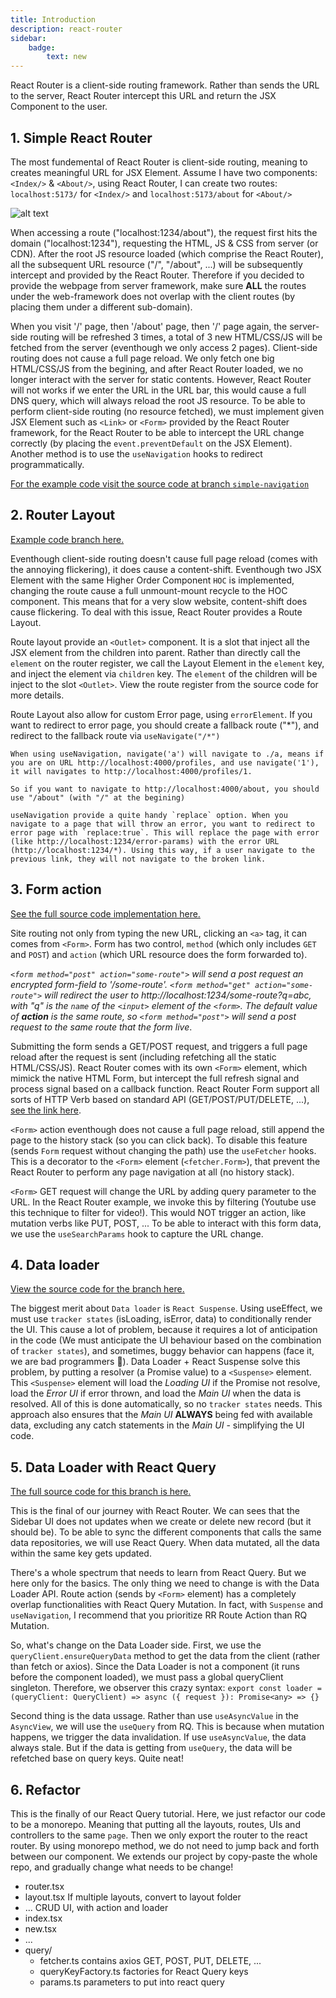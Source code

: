 ```yaml
---
title: Introduction
description: react-router
sidebar:
    badge:
        text: new
---
```




React Router is a client-side routing framework. Rather than sends the URL to the server, React Router intercept this URL and return the JSX Component to the user.

## 1. Simple React Router

The most fundemental of React Router is client-side routing, meaning to creates meaningful URL for JSX Element. Assume I have two components: `<Index/>` & `<About/>`, using React Router, I can create two routes: `localhost:5173/` for `<Index/>` and `localhost:5173/about` for `<About/>`

![alt text](image.png)

When accessing a route ("localhost:1234/about"), the request first hits the domain ("localhost:1234"), requesting the HTML, JS & CSS from server (or CDN). After the root JS resource loaded (which comprise the React Router), all the subsequent URL resource ("/", "/about", ...) will be subsequently intercept and provided by the React Router. Therefore if you decided to provide the webpage from server framework, make sure **ALL** the routes under the web-framework does not overlap with the client routes (by placing them under a different sub-domain).

When you visit '/' page, then '/about' page, then '/' page again, the server-side routing will be refreshed 3 times, a total of 3 new HTML/CSS/JS will be fetched from the server (eventhough we only access 2 pages). Client-side routing does not cause a full page reload. We only fetch one big HTML/CSS/JS from the begining, and after React Router loaded, we no longer interact with the server for static contents. However, React Router will not works if we enter the URL in the URL bar, this would cause a full DNS query, which will always reload the root JS resource. To be able to perform client-side routing (no resource fetched), we must implement given JSX Element such as `<Link>` or `<Form>` provided by the React Router framework, for the React Router to be able to intercept the URL change correctly (by placing the `event.preventDefault` on the JSX Element). Another method is to use the `useNavigation` hooks to redirect programmatically.



[For the example code visit the source code at branch `simple-navigation`](https://github.com/highlander-spirou/react-router-tutorial/tree/simple-navigation)

## 2. Router Layout

[Example code branch here.](https://github.com/highlander-spirou/react-router-tutorial/tree/router-layout)


Eventhough client-side routing doesn't cause full page reload (comes with the annoying flickering), it does cause a content-shift. Eventhough two JSX Element with the same Higher Order Component `HOC` is implemented, changing the route cause a full unmount-mount recycle to the HOC component. This means that for a very slow website, content-shift does cause flickering. To deal with this issue, React Router provides a Route Layout.

Route layout provide an `<Outlet>` component. It is a slot that inject all the JSX element from the children into parent. Rather than directly call the `element` on the router register, we call the Layout Element in the `element` key, and inject the element via `children` key. The `element` of the children will be inject to the slot `<Outlet>`. View the route register from the source code for more details. 

Route Layout also allow for custom Error page, using `errorElement`. If you want to redirect to error page, you should create a fallback route ("*"), and redirect to the fallback route via `useNavigate("/*")`

<Aside>

    When using useNavigation, navigate('a') will navigate to ./a, means if you are on URL http://localhost:4000/profiles, and use navigate('1'), it will navigates to http://localhost:4000/profiles/1.

    So if you want to navigate to http://localhost:4000/about, you should use "/about" (with "/" at the begining)

</Aside>

<Aside>

    useNavigation provide a quite handy `replace` option. When you navigate to a page that will throw an error, you want to redirect to error page with `replace:true`. This will replace the page with error (like http://localhost:1234/error-params) with the error URL (http://localhost:1234/*). Using this way, if a user navigate to the previous link, they will not navigate to the broken link.

</Aside>


## 3. Form action

[See the full source code implementation here.](https://github.com/highlander-spirou/react-router-tutorial/tree/form-action)

Site routing not only from typing the new URL, clicking an `<a>` tag, it can comes from `<Form>`. Form has two control, `method` (which only includes `GET` and `POST`) and `action` (which URL resource does the form forwarded to). 

*`<form method="post" action="some-route">` will send a post request an encrypted form-field to '/some-route'. `<form method="get" action="some-route">` will redirect the user to http://localhost:1234/some-route?q=abc, with "q" is the `name` of the `<input>` element of the `<form>`. The default value of **action** is the same route, so `<form method="post">` will send a post request to the same route that the form live*.

Submitting the form sends a GET/POST request, and triggers a full page reload after the request is sent (including refetching all the static HTML/CSS/JS). React Router comes with its own `<Form>` element, which mimick the native HTML Form, but intercept the full refresh signal and process signal based on a callback function. React Router Form support all sorts of HTTP Verb based on standard API (GET/POST/PUT/DELETE, ...), [see the link here](https://reactrouter.com/en/main/components/form#mutation-submissions).  

`<Form>` action eventhough does not cause a full page reload, still append the page to the history stack (so you can click back). To disable this feature (sends `Form` request without changing the path) use the `useFetcher` hooks. This is a decorator to the `<Form>` element (`<fetcher.Form>`), that prevent the React Router to perform any page navigation at all (no history stack).

`<Form>` GET request will change the URL by adding query parameter to the URL. In the React Router example, we invoke this by filtering (Youtube use this technique to filter for video!). This would NOT trigger an action, like mutation verbs like PUT, POST, ... To be able to interact with this form data, we use the `useSearchParams` hook to capture the URL change.

## 4. Data loader

[View the source code for the branch here.](https://github.com/highlander-spirou/react-router-tutorial/tree/data-loader)

The biggest merit about `Data loader` is `React Suspense`. Using useEffect, we must use `tracker states` (isLoading, isError, data) to conditionally render the UI. This cause a lot of problem, because it requires a lot of anticipation in the code (We must anticipate the UI behaviour based on the combination of `tracker states`), and sometimes, buggy behavior can happens (face it, we are bad programmers 🥲). Data Loader + React Suspense solve this problem, by putting a resolver (a Promise value) to a `<Suspense>` element. This `<Suspense>` element will load the *Loading UI* if the Promise not resolve, load the *Error UI* if error thrown, and load the *Main UI* when the data is resolved. All of this is done automatically, so no `tracker states` needs. This approach also ensures that the *Main UI* **ALWAYS** being fed with available data, excluding any catch statements in the *Main UI* - simplifying the UI code.

## 5. Data Loader with React Query

[The full source code for this branch is here.](https://github.com/highlander-spirou/react-router-tutorial/tree/react-router)

This is the final of our journey with React Router. We can sees that the Sidebar UI does not updates when we create or delete new record (but it should be). To be able to sync the different components that calls the same data repositories, we will use React Query. When data mutated, all the data within the same key gets updated. 

There's a whole spectrum that needs to learn from React Query. But we here only for the basics. The only thing we need to change is with the Data Loader API. Route action (sends by `<Form>` element) has a completely overlap functionalities with React Query Mutation. In fact, with `Suspense` and `useNavigation`, I recommend that you prioritize RR Route Action than RQ Mutation. 

So, what's change on the Data Loader side. First, we use the `queryClient.ensureQueryData` method to get the data from the client (rather than fetch or axios). Since the Data Loader is not a component (it runs before the component loaded), we must pass a global queryClient singleton. Therefore, we observer this crazy syntax: `export const loader = (queryClient: QueryClient) => async ({ request }): Promise<any> => {}`

Second thing is the data ussage. Rather than use `useAsyncValue` in the `AsyncView`, we will use the `useQuery` from RQ. This is because when mutation happens, we trigger the data invalidation. If use `useAsyncValue`, the data always stale. But if the data is getting from `useQuery`, the data will be refetched base on query keys. Quite neat!

## 6. Refactor

This is the finally of our React Query tutorial. Here, we just refactor our code to be a monorepo. Meaning that putting all the layouts, routes, UIs and controllers to the same `page`. Then we only export the router to the react router. By using monorepo method, we do not need to jump back and forth between our component. We extends our project by copy-paste the whole repo, and gradually change what needs to be change!


<FileTree>

- router.tsx
- layout.tsx If multiple layouts, convert to layout folder
- ... CRUD UI, with action and loader
- index.tsx
- new.tsx
- ... 
- query/
  - fetcher.ts contains axios GET, POST, PUT, DELETE, ...
  - queryKeyFactory.ts factories for React Query keys
  - params.ts parameters to put into react query

</FileTree>